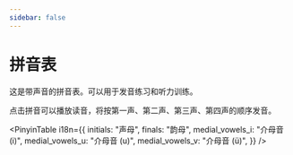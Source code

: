 ```yaml
---
sidebar: false
---
```



# 拼音表


这是带声音的拼音表。可以用于发音练习和听力训练。

点击拼音可以播放读音，将按第一声、第二声、第三声、第四声的顺序发音。
<p/>

<PinyinTable i18n={{
  initials: "声母",
  finals: "韵母",
  medial_vowels_i: "介母音 (i)",
  medial_vowels_u: "介母音 (u)",
  medial_vowels_v: "介母音 (ü)",
}} />

